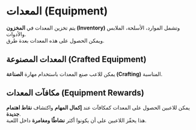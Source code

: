 # المعدات (Equipment)  

يتم تخزين المعدات في **المخزون (Inventory)** وتشمل الموارد، الأسلحة، الملابس والأدوات.  
ويمكن الحصول على هذه المعدات بعدة طرق.  

## المعدات المصنوعة (Crafted Equipment)  

يمكن للاعب صنع المعدات باستخدام مهارة **الصناعة (Crafting)** المناسبة.  

## مكافآت المعدات (Equipment Rewards)  

يمكن للاعبين الحصول على المعدات كمكافآت عند **إكمال المهام** واكتشاف **نقاط اهتمام جديدة**.  
هذا يحفّز اللاعبين على أن يكونوا أكثر **نشاطًا ومغامرة** داخل اللعبة.  
